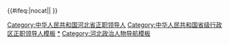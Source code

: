 {{Navbox
|name = 中华人民共和国河北省正职领导人
|title = [[中华人民共和国]][[河北省]][[党和国家机构|五大机构]][[省部级正职|正职]][[中华人民共和国省级行政区领导人|领导人]]
|above = [[中华人民共和国省会列表|省会]]：[[保定市]]{{to}}[[天津市]]{{to}}[[保定市]]{{to}}[[石家庄市]]
|image = [[File:China Hebei.svg|80px]]
|state = {{{state<includeonly>|collapsed</includeonly>}}}

|group1 = [[中国共产党河北省委员会|省委]][[中国共产党河北省委员会书记|书记]]
|list1 = [[林铁|林　铁]]{{to}}[[刘子厚]]{{to}}[[李雪峰]]{{to}}[[刘子厚]]{{to}}[[金明 (1913年)|金　明]]{{to}}[[高扬 (1909年)|高　扬]]{{to}}[[邢崇智]]{{to}}[[程维高]]{{to}}[[叶连松]]{{to}}[[王旭东 (1946年)|王旭东]]{{to}}[[白克明]]{{to}}[[张云川 (1946年)|张云川]]{{to}}[[张庆黎]]{{to}}[[周本顺]]{{to}}[[赵克志]]{{to}}[[王东峰]]{{to}}[[倪岳峰]]

|group2 = [[河北省人民代表大会常务委员会|省人大常委会]]主任
|list2 = [[江一真]]{{to}}[[刘秉彦]]{{to}}[[孙国治]]{{to}}[[郭志|郭　志]]{{to}}[[吕传赞]]{{to}}[[程维高]]{{to}}[[白克明]]{{to}}[[张云川 (1946年)|张云川]]{{to}}[[张庆黎]]{{to}}[[周本顺]]{{to}}[[赵克志]]{{to}}[[王东峰]]{{to}}[[倪岳峰]]

|group3 = [[河北省人民政府|省人民政府]][[河北行政长官列表|省长]]
|list3 = [[杨秀峰]]{{to}}[[林铁|林　铁]]{{to}}[[刘子厚]]{{to}}[[李雪峰]]{{to}}[[刘子厚]]{{to}}[[李尔重]]{{to}}[[刘秉彦]]{{to}}[[张曙光 (1920年)|张曙光]]{{to}}[[解峰|解　峰]]{{to}}[[岳岐峰]]{{to}}[[程维高]]{{to}}[[叶连松]]{{to}}[[钮茂生]]{{to}}[[季允石]]{{to}}[[郭庚茂]]{{to}}[[胡春华]]{{to}}[[陈全国]]{{to}}[[张庆伟]]{{to}}[[许勤 (1961年)|许　勤]]{{to}}[[王正谱]]

|group4 = [[中国人民政治协商会议河北省委员会|省政协]]主席
|list4 = [[马国瑞]]{{to}}[[阎达开]]{{to}}[[刘子厚]]{{to}}[[尹哲|尹　哲]]{{to}}[[李文珊 (政治人物)|李文珊]]{{to}}[[吕传赞]]{{to}}[[赵金铎]]{{to}}[[刘德旺]]{{to}}[[付志方]]{{to}}[[叶冬松]]

|group5 = [[河北省监察委员会|省监察委]]主任
|list5 = [[梁惠玲]]{{to}}[[刘爽 (1969年)|刘　爽]]{{to}}[[刘昌林]]

|belowstyle = text-align: left; font-size: 80%;
|below= {{中华人民共和国省级行政区正职领导人模板索引}}
}}<includeonly>{{#ifeq:{{{1}}}|nocat||
[[Category:中华人民共和国河北省正职领导人]]
}}</includeonly><noinclude>
[[Category:中华人民共和国省级行政区正职领导人模板]]
[[Category:中华人民共和国河北省正职领导人|*]]
[[Category:河北政治人物导航模板]]
</noinclude>